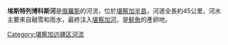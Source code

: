 {{Unreferenced|time=2022-02-20T23:22:43+00:00}}
'''埃斯特列博科斯河'''是[[俄羅斯|俄羅斯]]的河流，位於[[堪察加半島|堪察加半島]]，河道全長約45公里，河水主要來自融雪和雨水，最終注入[[堪察加河|堪察加河]]，是[[鮭魚|鮭魚]]的產卵地。

{{Russia-geo-stub}}

[[Category:堪察加边疆区河流|Category:堪察加边疆区河流]]